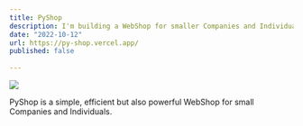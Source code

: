 ```yaml
---
title: PyShop
description: I'm building a WebShop for smaller Companies and Individuals
date: "2022-10-12"
url: https://py-shop.vercel.app/
published: false
  
---
```



[![](/py-shop.png)](https://py-shop.vercel.app/)

PyShop is a simple, efficient but also powerful WebShop for small Companies and Individuals.
